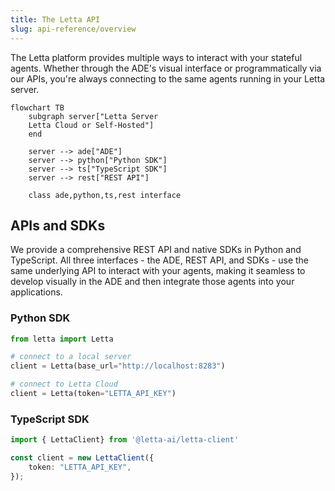 ```yaml
---
title: The Letta API
slug: api-reference/overview
---
```


The Letta platform provides multiple ways to interact with your stateful agents. Whether through the ADE's visual interface or programmatically via our APIs, you're always connecting to the same agents running in your Letta server.

```mermaid
flowchart TB
    subgraph server["Letta Server
    Letta Cloud or Self-Hosted"]
    end

    server --> ade["ADE"]
    server --> python["Python SDK"]
    server --> ts["TypeScript SDK"]
    server --> rest["REST API"]
    
    class ade,python,ts,rest interface
```

## APIs and SDKs

We provide a comprehensive REST API and native SDKs in Python and TypeScript. All three interfaces - the ADE, REST API, and SDKs - use the same underlying API to interact with your agents, making it seamless to develop visually in the ADE and then integrate those agents into your applications.

### Python SDK

```python
from letta import Letta

# connect to a local server
client = Letta(base_url="http://localhost:8283")

# connect to Letta Cloud
client = Letta(token="LETTA_API_KEY")   
```

### TypeScript SDK

```typescript
import { LettaClient} from '@letta-ai/letta-client'

const client = new LettaClient({
    token: "LETTA_API_KEY",
});

```